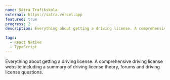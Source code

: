 ```yaml
---
name: Sätra Trafikskola
external: https://satra.vercel.app
featured: true
progress: 2
description: Everything about getting a driving license. A comprehensive driving license website including a summary of driving license theory, forums and driving license questions.

tags:
  - React Native
  - TypeScript
---
```


Everything about getting a driving license. A comprehensive driving license website including a summary of driving license theory, forums and driving license questions.
